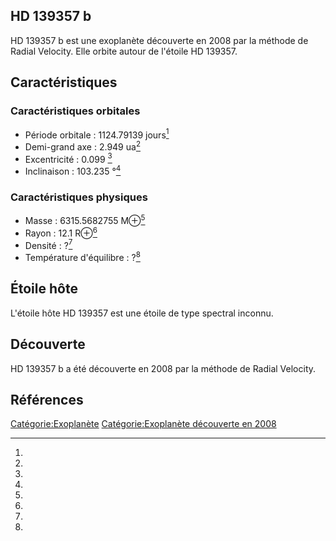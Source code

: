 == HD 139357 b ==

{{Infobox Exoplanète
| nom = HD 139357 b
| image = 
| légende = 
| étoile = HD 139357
| constellation = 
| ascension_droite = 
| déclinaison = 
| distance = ?
| type_spectral = ?
| masse = 6315.5682755 M⊕<ref></ref>
| rayon = 12.1 R⊕<ref></ref>
| densité = ?<ref></ref>
| gravité = ?<ref></ref>
| température = ?<ref></ref>
| période = 1124.79139 j<ref></ref>
| demi_grand_axe = 2.949 ua<ref></ref>
| excentricité = 0.099 <ref></ref>
| inclinaison = 103.235 °<ref></ref>
| méthode_découverte = Radial Velocity
| date_découverte = 2008
| statut = Confirmée
}}

HD 139357 b est une exoplanète découverte en 2008 par la méthode de Radial Velocity. Elle orbite autour de l'étoile HD 139357.

== Caractéristiques ==

=== Caractéristiques orbitales ===
* Période orbitale : 1124.79139 jours<ref></ref>
* Demi-grand axe : 2.949 ua<ref></ref>
* Excentricité : 0.099 <ref></ref>
* Inclinaison : 103.235 °<ref></ref>

=== Caractéristiques physiques ===
* Masse : 6315.5682755 M⊕<ref></ref>
* Rayon : 12.1 R⊕<ref></ref>
* Densité : ?<ref></ref>
* Température d'équilibre : ?<ref></ref>

== Étoile hôte ==

{{Infobox Étoile
| nom = HD 139357
| image = 
| légende = 
| constellation = 
| ascension_droite = 
| déclinaison = 
| distance = ?
| type_spectral = ?
| magnitude_absolue = 
| magnitude_apparente = 
| masse = ?<ref></ref>
| rayon = ?<ref></ref>
| température = ?<ref></ref>
| métallicité = ?<ref></ref>
| âge = ?<ref></ref>
}}

L'étoile hôte HD 139357 est une étoile de type spectral inconnu.

== Découverte ==

HD 139357 b a été découverte en 2008 par la méthode de Radial Velocity.

== Références ==
<references />

[[Catégorie:Exoplanète]]
[[Catégorie:Exoplanète découverte en 2008]]
